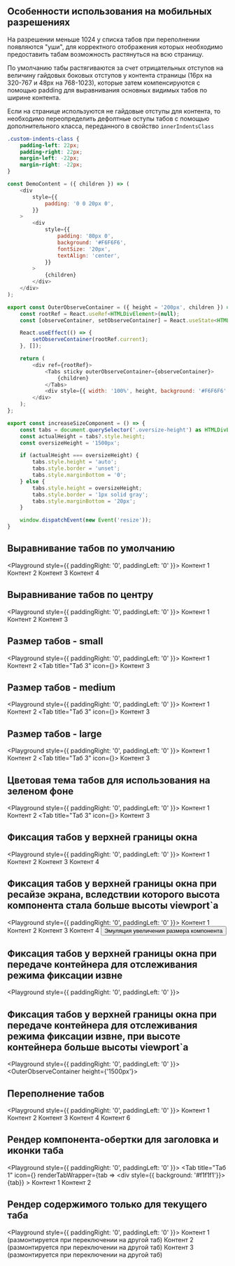 
## Особенности использования на мобильных разрешениях
На разрешении меньше 1024 у списка табов при переполнении появляются "уши",
для корректного отображения которых необходимо предоставить табам возможность растянуться на всю страницу.

По умолчанию табы растягиваются за счет отрицательных отступов на величину гайдовых боковых отступов у контента страницы (16px на 320-767 и 48px на 768-1023),
которые затем компенсируются с помощью padding для выравнивания основных видимых табов по ширине контента.

Если на странице используются не гайдовые отступы для контента, то необходимо переопределить дефолтные оступы табов с помощью дополнительного класса, переданного в свойство `innerIndentsClass`
``` css
.custom-indents-class {
    padding-left: 22px;
    padding-right: 22px;
    margin-left: -22px;
    margin-right: -22px;
}
```

```javascript collapse=Код DemoContent
const DemoContent = ({ children }) => (
    <div
        style={{
            padding: '0 0 20px 0',
        }}
    >
        <div
            style={{
                padding: '80px 0',
                background: '#F6F6F6',
                fontSize: '20px',
                textAlign: 'center',
            }}
        >
            {children}
        </div>
    </div>
);
```

```javascript collapse=Код OuterObserveContainer
export const OuterObserveContainer = ({ height = '200px', children }) => {
    const rootRef = React.useRef<HTMLDivElement>(null);
    const [observeContainer, setObserveContainer] = React.useState<HTMLDivElement | null>(null);

    React.useEffect(() => {
        setObserveContainer(rootRef.current);
    }, []);

    return (
        <div ref={rootRef}>
            <Tabs sticky outerObserveContainer={observeContainer}>
                {children}
            </Tabs>
            <div style={{ width: '100%', height, background: '#F6F6F6' }} />
        </div>
    );
};
```

```javascript collapse=Код increaseSizeComponent
export const increaseSizeComponent = () => {
    const tabs = document.querySelector('.oversize-height') as HTMLDivElement;
    const actualHeight = tabs?.style.height;
    const oversizeHeight = '1500px';

    if (actualHeight === oversizeHeight) {
        tabs.style.height = 'auto';
        tabs.style.border = 'unset';
        tabs.style.marginBottom = '0';
    } else {
        tabs.style.height = oversizeHeight;
        tabs.style.border = '1px solid gray';
        tabs.style.marginBottom = '20px';
    }

    window.dispatchEvent(new Event('resize'));
}
```

## Выравнивание табов по умолчанию

<Playground style={{ paddingRight: '0', paddingLeft: '0' }}>
    <ContentArea>
        <Tabs>
            <Tab title="Таб 1">
                <DemoContent>Контент 1</DemoContent>
            </Tab>
            <Tab title="Таб 2">
                <DemoContent>Контент 2</DemoContent>
            </Tab>
            <Tab title="Таб 3">
                <DemoContent>Контент 3</DemoContent>
            </Tab>
            <Tab title="Таб 4">
                <DemoContent>Контент 4</DemoContent>
            </Tab>
        </Tabs>
    </ContentArea>
</Playground>

## Выравнивание табов по центру

<Playground style={{ paddingRight: '0', paddingLeft: '0' }}>
    <ContentArea>
        <Tabs hAlign="center">
            <Tab title="Таб 1">
                <DemoContent>Контент 1</DemoContent>
            </Tab>
            <Tab title="Таб 2">
                <DemoContent>Контент 2</DemoContent>
            </Tab>
            <Tab title="Таб 3">
                <DemoContent>Контент 3</DemoContent>
            </Tab>
        </Tabs>
    </ContentArea>
</Playground>

## Размер табов - small

<Playground style={{ paddingRight: '0', paddingLeft: '0' }}>
    <ContentArea>
        <Tabs size="small">
            <Tab title="Таб 1">
                <DemoContent>Контент 1</DemoContent>
            </Tab>
            <Tab title="Таб 2">
                <DemoContent>Контент 2</DemoContent>
            </Tab>
            <Tab title="Таб 3" icon={<Balance />}>
                <DemoContent>Контент 3</DemoContent>
            </Tab>
        </Tabs>
    </ContentArea>
</Playground>

## Размер табов - medium

<Playground style={{ paddingRight: '0', paddingLeft: '0' }}>
    <ContentArea>
        <Tabs size="medium">
            <Tab title="Таб 1">
                <DemoContent>Контент 1</DemoContent>
            </Tab>
            <Tab title="Таб 2">
                <DemoContent>Контент 2</DemoContent>
            </Tab>
            <Tab title="Таб 3" icon={<Balance />}>
                <DemoContent>Контент 3</DemoContent>
            </Tab>
        </Tabs>
    </ContentArea>
</Playground>

## Размер табов - large

<Playground style={{ paddingRight: '0', paddingLeft: '0' }}>
    <ContentArea>
        <Tabs size="large">
            <Tab title="Таб 1">
                <DemoContent>Контент 1</DemoContent>
            </Tab>
            <Tab title="Таб 2">
                <DemoContent>Контент 2</DemoContent>
            </Tab>
            <Tab title="Таб 3" icon={<Balance />}>
                <DemoContent>Контент 3</DemoContent>
            </Tab>
        </Tabs>
    </ContentArea>
</Playground>

## Цветовая тема табов для использования на зеленом фоне

<Playground style={{ paddingRight: '0', paddingLeft: '0' }}>
    <ContentArea outerBackgroundColor="green">
        <Tabs size="large" tabColorTheme="green">
            <Tab title="Таб 1">
                <DemoContent>Контент 1</DemoContent>
            </Tab>
            <Tab title="Таб 2">
                <DemoContent>Контент 2</DemoContent>
            </Tab>
            <Tab title="Таб 3" icon={<Balance />}>
                <DemoContent>Контент 3</DemoContent>
            </Tab>
        </Tabs>
    </ContentArea>
</Playground>

## Фиксация табов у верхней границы окна

<Playground style={{ paddingRight: '0', paddingLeft: '0' }}>
    <ContentArea>
        <Tabs sticky>
            <Tab title="Таб 1">
                <DemoContent>Контент 1</DemoContent>
            </Tab>
            <Tab title="Таб 2">
                <DemoContent>Контент 2</DemoContent>
            </Tab>
            <Tab title="Таб 3">
                <DemoContent>Контент 3</DemoContent>
            </Tab>
            <Tab title="Таб 4">
                <DemoContent>Контент 4</DemoContent>
            </Tab>
        </Tabs>
    </ContentArea>
</Playground>

## Фиксация табов у верхней границы окна при ресайзе экрана, вследствии которого высота компонента стала больше высоты viewport`а

<Playground style={{ paddingRight: '0', paddingLeft: '0' }}>
    <ContentArea>
        <Tabs sticky className="oversize-height">
            <Tab title="Таб 1">
                <DemoContent>Контент 1</DemoContent>
            </Tab>
            <Tab title="Таб 2">
                <DemoContent>Контент 2</DemoContent>
            </Tab>
            <Tab title="Таб 3">
                <DemoContent>Контент 3</DemoContent>
            </Tab>
            <Tab title="Таб 4">
                <DemoContent>Контент 4</DemoContent>
            </Tab>
        </Tabs>
        <Button onClick={increaseSizeComponent}>Эмуляция увеличения размера компонента</Button>
    </ContentArea>
</Playground>

## Фиксация табов у верхней границы окна при передаче контейнера для отслеживания режима фиксации извне

<Playground style={{ paddingRight: '0', paddingLeft: '0' }}>
    <ContentArea>
        <OuterObserveContainer>
            <Tab title="Таб 1" />
            <Tab title="Таб 2" />
            <Tab title="Таб 3" />
            <Tab title="Таб 4" />
        </OuterObserveContainer>
    </ContentArea>
</Playground>

## Фиксация табов у верхней границы окна при передаче контейнера для отслеживания режима фиксации извне, при высоте контейнера больше высоты viewport`а

<Playground style={{ paddingRight: '0', paddingLeft: '0' }}>
    <ContentArea>
        <OuterObserveContainer height={'1500px'}>
            <Tab title="Таб 1" />
            <Tab title="Таб 2" />
            <Tab title="Таб 3" />
            <Tab title="Таб 4" />
        </OuterObserveContainer>
    </ContentArea>
</Playground>

## Переполнение табов

<Playground style={{ paddingRight: '0', paddingLeft: '0' }}>
    <ContentArea>
        <Tabs>
            <Tab title="Таб с большим количеством текста 1">
                <DemoContent>Контент 1</DemoContent>
            </Tab>
            <Tab title="Таб с большим количеством текста 2">
                <DemoContent>Контент 2</DemoContent>
            </Tab>
            <Tab title="Таб с большим количеством текста 3">
                <DemoContent>Контент 3</DemoContent>
            </Tab>
            <Tab title="Таб с большим количеством текста 4">
                <DemoContent>Контент 4</DemoContent>
            </Tab>
            <Tab title="Таб с большим количеством текста 6">
                <DemoContent>Контент 6</DemoContent>
            </Tab>
        </Tabs>
    </ContentArea>
</Playground>

## Рендер компонента-обертки для заголовка и иконки таба

<Playground style={{ paddingRight: '0', paddingLeft: '0' }}>
    <ContentArea>
        <Tabs>
            <Tab
                title="Таб 1"
                icon={<Balance />}
                renderTabWrapper={tab => <div style={{ background: '#f1f1f1'}}>{tab}</div>}
            >
                <DemoContent>Контент 1</DemoContent>
            </Tab>
            <Tab title="Таб 2">
                <DemoContent>Контент 2</DemoContent>
            </Tab>
        </Tabs>
    </ContentArea>
</Playground>

## Рендер содержимого только для текущего таба

<Playground style={{ paddingRight: '0', paddingLeft: '0' }}>
    <ContentArea>
        <Tabs renderOnlyCurrentPanel>
            <Tab title="Таб 1">
                <DemoContent>Контент 1 (размонтируется при переключении на другой таб)</DemoContent>
            </Tab>
            <Tab title="Таб 2">
                <DemoContent>Контент 2 (размонтируется при переключении на другой таб)</DemoContent>
            </Tab>
            <Tab title="Таб 3">
                <DemoContent>Контент 3 (размонтируется при переключении на другой таб)</DemoContent>
            </Tab>
        </Tabs>
    </ContentArea>
</Playground>
